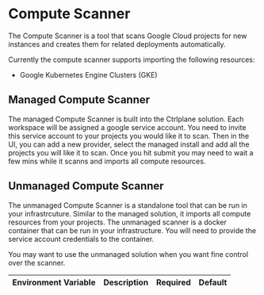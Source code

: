 # Compute Scanner

The Compute Scanner is a tool that scans Google Cloud projects for new instances
and creates them for related deployments automatically.

Currently the compute scanner supports importing the following resources:

- Google Kubernetes Engine Clusters (GKE)

## Managed Compute Scanner

The managed Compute Scanner is built into the Ctrlplane solution. Each workspace
will be assigned a google service account. You need to invite this service
account to your projects you would like it to scan. Then in the UI, you can add
a new provider, select the managed install and add all the projects you will
like it to scan. Once you hit submit you may need to wait a few mins while it
scanns and imports all compute resources.

## Unmanaged Compute Scanner

The unmanaged Compute Scanner is a standalone tool that can be run in your
infrastrcuture. Similar to the managed solution, it imports all compute
resources from your projects. The unmanaged scanner is a docker container that
can be run in your infrastructure. You will need to provide the service account
credentials to the container.

You may want to use the unmanaged solution when you want fine control over the
scanner.

| Environment Variable | Description | Required | Default |
| :------------------- | :---------- | -------- | ------- |
